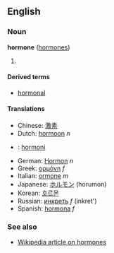 ==English==
===Noun===
'''hormone''' ([[hormones]])

#

====Derived terms====
*[[hormonal]]

====Translations====
*Chinese: [[激素]]
*Dutch: [[hormoon]] ''n''
*{{fi}}: [[hormoni]]
*German: [[Hormon]] ''n''
*Greek: [[ορμόνη]] ''f''
*Italian: [[ormone]] ''m''
*Japanese: [[ホルモン]] (horumon)
*Korean: [[호르몬]]
*Russian: [[инкреть]] ''f'' (inkret')
*Spanish: [[hormona]] ''f''

===See also===
*[[w:Hormone|Wikipedia article on hormones]]

{{stub}}